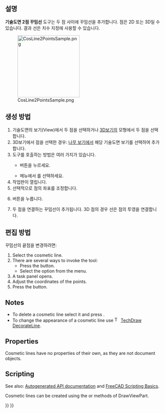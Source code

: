<languages/>

{{Docnav
|[[TechDraw_2PointCenterLine/ko|2점간 중심선]]
|[[TechDraw_CosmeticCircle/ko|꾸밈원]]
|[[TechDraw_Workbench/ko|기술도면 작업대]]
|IconL=TechDraw_2PointCenterLine.svg
|IconR=TechDraw_CosmeticCircle.svg
|IconC=Workbench_TechDraw.svg
}}

{{GuiCommand
|Name=기술도면 2점 꾸밈선
|MenuLocation=기술도면→ 선 추가 → 두 점을 지나는 꾸밈선 추가
|Workbenches=[[TechDraw_Workbench/ko|기술도면 작업대]]
|Version=0.19
|SeeAlso=[[TechDraw_FaceCenterLine/ko|기술도면 면중심선]], [[TechDraw_2LineCenterLine/ko|기술도면 2선간 중심선]], [[TechDraw_2PointCenterLine/ko|기술도면 2점간 중심선]]
}}

<span id="Description"></span>
==설명==

'''기술도면 2점 꾸밈선''' 도구는 두 점 사이에 꾸밈선을 추가합니다. 점은 2D 또는 3D일 수 있습니다. 결과 선은 치수 지정에 사용할 수 있습니다.

[[Image:CosLine2PointsSample.png|200px]]

{{Caption|두 점 사이의 꾸밈선}}

<span id="Usage_create"></span>
== 생성 방법 ==

# 기술도면의 보기(View)에서 두 점을 선택하거나 [[3D_view/ko|3D보기]]의 모형에서 두 점을 선택합니다.
# 3D보기에서 점을 선택한 경우: [[Tree_view/ko|나무 보기]]에서 해당 기술도면 보기를 선택하여  추가합니다.
# 도구를 호출하는 방법은 여러 가지가 있습니다.
#* {{Button|[[Image:TechDraw_2PointCosmeticLine.svg|16px]] 두 점을 지나는 꾸밈선 추가}} 버튼을 누르세요.
#* 메뉴에서 {{MenuCommand|기술도면→ 선 추가 → [[Image:TechDraw_2PointCosmeticLine.svg|16px]] 두 점을 지나는 꾸밈선 추가}}를 선택하세요.
# 작업판이 열립니다. 
# 선택적으로 점의 좌표를 조정합니다. 
# {{Button|확인}} 버튼을 누릅니다.
# 두 점을 연결하는 꾸밈선이 추가됩니다. 3D 점의 경우 선은 점의 투영을 연결합니다.

<span id="Usage_edit"></span>
== 편집 방법 ==

꾸밈선의 끝점을 변경하려면:

# Select the cosmetic line.
# There are several ways to invoke the tool:
#* Press the {{Button|[[Image:TechDraw_2PointCosmeticLine.svg|16px]] [[TechDraw_2PointCosmeticLine|Add Cosmetic Line Through 2 points]]}} button.
#* Select the {{MenuCommand|TechDraw → Add Lines → [[Image:TechDraw_2PointCosmeticLine.svg|16px]] Add Cosmetic Line Through 2 points}} option from the menu.
# A task panel opens.
# Adjust the coordinates of the points.
# Press the {{Button|OK}} button.

==Notes==

* To delete a cosmetic line select it and press {{KEY|Delete}}. {{Version|1.0}}
* To change the appearance of a cosmetic line use [[Image:TechDraw_DecorateLine.svg|16px]] [[TechDraw_DecorateLine|TechDraw DecorateLine]].

==Properties==

Cosmetic lines have no properties of their own, as they are not document objects.

==Scripting==

See also: [https://freecad.github.io/SourceDoc/ Autogenerated API documentation] and [[FreeCAD_Scripting_Basics|FreeCAD Scripting Basics]].

Cosmetic lines can be created using the {{Incode|makeCosmeticLine(v1, v2)}} or {{Incode|makeCosmeticLine3d(v1, v2)}} methods of DrawViewPart.


{{Docnav
|[[TechDraw_2PointCenterLine/ko|2점간 중심선]]
|[[TechDraw_CosmeticCircle/ko|꾸밈원]]
|[[TechDraw_Workbench/ko|기술도면 작업대]]
|IconL=TechDraw_2PointCenterLine.svg
|IconR=TechDraw_CosmeticCircle.svg
|IconC=Workbench_TechDraw.svg
}}

{{TechDraw Tools navi{{#translation:}}}}
{{Userdocnavi{{#translation:}}}}
